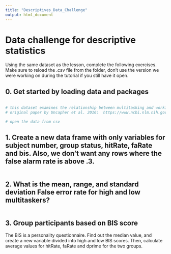 ```yaml
---
title: "Descriptives_Data_Challenge"
output: html_document
---
```


# Data challenge for descriptive statistics
Using the same dataset as the lesson, complete the following exercises. Make sure to reload the .csv file from the folder, don't use the version we were working on during the tutorial if you still have it open.

## 0. Get started by loading data and packages 
```r

```


```r
# this dataset examines the relationship between multitasking and working memory.
# original paper by Uncapher et al. 2016:  https://www.ncbi.nlm.nih.gov/pmc/articles/PMC4733435/pdf/nihms712443.pdf

# open the data from csv 


```
## 1. Create a new data frame with only variables for subject number, group status, hitRate, faRate and bis. Also, we don't want any rows where the false alarm rate is above .3.


```r



```


## 2. What is the mean, range, and standard deviation False error rate for high and low multitaskers?

```r




```

## 3. Group participants based on BIS score

The BIS is a personality questionnaire. Find out the median value, and create a new variable divided into high and low BIS scores. Then, calculate average values for hitRate, faRate and dprime for the two groups.

```r



```

